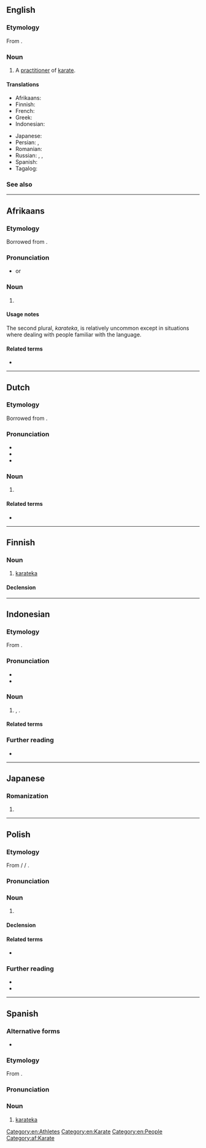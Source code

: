 ==English==

===Etymology===
From {{bor|en|ja|空手家|tr=karateka}}.

===Noun===
{{en-noun|karateka}}

# A [[practitioner]] of [[karate]].

====Translations====
{{trans-top|practitioner of karate}}
* Afrikaans: {{t|af|karateka}}
* Finnish: {{t+|fi|karateka}}
* French: {{t+|fr|karatéka}}
* Greek: {{t+|el|καρατέκα|m|f}}
* Indonesian: {{t+|id|karateka}}
{{trans-mid}}
* Japanese: {{t+|ja|空手家|tr=からてか, karateka|sc=Jpan}}
* Persian: {{t|fa|کاراته‌کا|tr=kârâtekâ}}, {{t|fa|کاراته‌کار|tr=kârâtekâr}}
* Romanian: {{t+|ro|karateka|m|f}}
* Russian: {{t|ru|каратэ́ка|m|f}}, {{t+|ru|карати́ст|m}}, {{t+|ru|карати́стка|f}}
* Spanish: {{t+|es|karateka}}
* Tagalog: {{t|tl|mangangarate}}
{{trans-bottom}}

===See also===
{{col3|en|
|budoka
|judoka
|kendoka
}}

[[Category:en:Athletes]]
[[Category:en:Karate]]
[[Category:en:People]]

----

==Afrikaans==

===Etymology===
Borrowed from {{bor|af|ja|空手家|tr=karateka}}.

===Pronunciation===
* {{hyphenation|af|kara|teka}} or {{hyphenation|af|karateka|nocaption=1}}

===Noun===
{{af-noun|karatekas|pl2=karateka}}

# {{l|en|karateka}}

====Usage notes====
The second plural, ''karateka'', is relatively uncommon except in situations where dealing with people familiar with the {{l|en|Japanese}} language.

====Related terms====
* {{l|af|karate}}

[[Category:af:Karate]]

----

==Dutch==

===Etymology===
Borrowed from {{bor|nl|ja|空手家}}.

===Pronunciation===
* {{IPA|nl|/ˌkaːˈraː.tə.kaː/}}
* {{audio|nl|Nl-karateka.ogg|Audio}}
* {{hyphenation|nl|ka|ra|te|ka}}

===Noun===
{{nl-noun|m|-'s|pl2=karateka|-}}

# {{l|en|karateka}}

====Related terms====
* {{l|nl|karate}}

----

==Finnish==

===Noun===
{{fi-noun}}

# [[#English|karateka]]

====Declension====
{{fi-decl-kala|karatek|||a}}

----

==Indonesian==

===Etymology===
{{wikipedia|lang=id}}
From {{bor|id|ja|空手家|tr=[[からてか]], karateka|t=[[karate]] [[practitioner]]}}.

===Pronunciation===
* {{IPA|id|/ka.ra.te.ka/}}
* {{hyphenation|id|ka|ra|té|ka}}

===Noun===
{{head|id|noun}}
# {{lb|id|sports}} {{l|en|karateka}}, {{l|en|karate}} {{l|en|practitioner}}.

====Related terms====
{{rel2|id
| karateka
| karategi
}}

===Further reading===
* {{R:KBBI Daring}}

----

==Japanese==

===Romanization===
{{ja-romaji}}

# {{ja-romanization of|からてか}}

----

==Polish==
{{wp|lang=pl}}

===Etymology===
From {{bor|pl|ja|空手家}} / {{m|ja|からてか}} / {{m|ja|karateka}}.

===Pronunciation===
{{pl-p}}

===Noun===
{{pl-noun|m-pr}}

# {{l|en|karateka}}

====Declension====
{{pl-decl-noun
|karateka|karatecy
|karateki|karateków
|karatece|karatekom
|karatekę|karateków
|karateką|karatekami
|karatece|karatekach
|karateko|karatecy
}}

====Related terms====
* {{q|noun}} {{l|pl|karate}}

===Further reading===
* {{R:pl:WSJP}}
* {{R:PWN}}

{{C|pl|Japan|Karate|Occupations}}

----

==Spanish==

===Alternative forms===
* {{alter|es|karateca}}

===Etymology===
From {{bor|es|ja|空手家|tr=karateka}}.

===Pronunciation===
{{es-IPA}}

===Noun===
{{es-noun|mf}}

# {{lb|es|martial arts}} [[#English|karateka]]

{{cln|es|terms spelled with K}}
